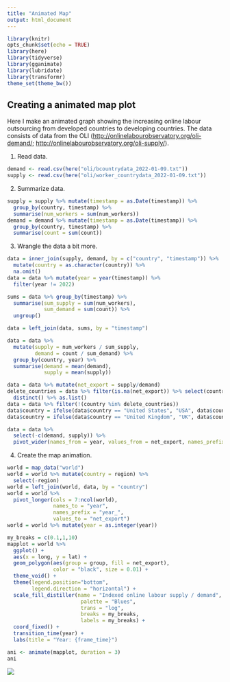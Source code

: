 ```yaml
---
title: "Animated Map"
output: html_document
---
```


```r
library(knitr)
opts_chunk$set(echo = TRUE)
library(here)
library(tidyverse)
library(gganimate)
library(lubridate)
library(transformr)
theme_set(theme_bw())
```

## Creating a animated map plot

Here I make an animated graph showing the increasing online labour outsourcing from developed countries to developing countries. The data consists of data from the OLI ([http://onlinelabourobservatory.org/oli-demand/](http://onlinelabourobservatory.org/oli-demand/); [http://onlinelabourobservatory.org/oli-supply/](http://onlinelabourobservatory.org/oli-supply/)). 

1. Read data.

```r
demand <- read.csv(here("oli/bcountrydata_2022-01-09.txt"))
supply <- read.csv(here("oli/worker_countrydata_2022-01-09.txt"))
```

2. Summarize data.

```r
supply = supply %>% mutate(timestamp = as.Date(timestamp)) %>%
  group_by(country, timestamp) %>%
  summarise(num_workers = sum(num_workers))
demand = demand %>% mutate(timestamp = as.Date(timestamp)) %>%
  group_by(country, timestamp) %>%
  summarise(count = sum(count))
```
3. Wrangle the data a bit more.

```r
data = inner_join(supply, demand, by = c("country", "timestamp")) %>%
  mutate(country = as.character(country)) %>%
  na.omit()
data = data %>% mutate(year = year(timestamp)) %>%
  filter(year != 2022)

sums = data %>% group_by(timestamp) %>%
  summarise(sum_supply = sum(num_workers),
            sum_demand = sum(count)) %>%
  ungroup()

data = left_join(data, sums, by = "timestamp")

data = data %>%
  mutate(supply = num_workers / sum_supply,
         demand = count / sum_demand) %>%
  group_by(country, year) %>%
  summarise(demand = mean(demand),
            supply = mean(supply))

data = data %>% mutate(net_export = supply/demand)
delete_countries = data %>% filter(is.na(net_export)) %>% select(country) %>%
  distinct() %>% as.list()
data = data %>% filter(!(country %in% delete_countries))
data$country = ifelse(data$country == "United States", "USA", data$country)
data$country = ifelse(data$country == "United Kingdom", "UK", data$country)

data = data %>%
  select(-c(demand, supply)) %>%
  pivot_wider(names_from = year, values_from = net_export, names_prefix = "year_")
```
4. Create the map animation.

```r
world = map_data("world")
world = world %>% mutate(country = region) %>%
  select(-region)
world = left_join(world, data, by = "country")
world = world %>%
  pivot_longer(cols = 7:ncol(world),
               names_to = "year",
               names_prefix = "year_",
               values_to = "net_export")
world = world %>% mutate(year = as.integer(year))

my_breaks = c(0.1,1,10)
mapplot = world %>%
  ggplot() +
  aes(x = long, y = lat) +
  geom_polygon(aes(group = group, fill = net_export),
               color = "black", size = 0.01) +
  theme_void() +
  theme(legend.position="bottom",
        legend.direction = "horizontal") +
  scale_fill_distiller(name = "Indexed online labour supply / demand",
                        palette = "Blues",
                        trans = "log",
                        breaks = my_breaks,
                        labels = my_breaks) +
  coord_fixed() +
  transition_time(year) +
  labs(title = "Year: {frame_time}")

ani <- animate(mapplot, duration = 3)
ani
```
![](animation.gif)